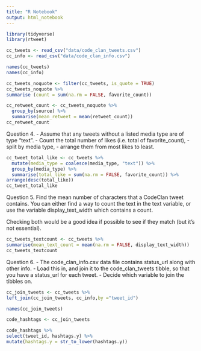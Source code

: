 ```yaml
---
title: "R Notebook"
output: html_notebook
---
```


```r
library(tidyverse)
library(rtweet)
```

```r
cc_tweets <- read_csv("data/code_clan_tweets.csv")
cc_info <- read_csv("data/code_clan_info.csv")

names(cc_tweets)
names(cc_info)
```

```r
cc_tweets_noquote <- filter(cc_tweets, is_quote = TRUE)
cc_tweets_noquote %>% 
summarise (count = sum(na.rm = FALSE, favorite_count))

```

```r
cc_retweet_count <- cc_tweets_noquote %>% 
  group_by(source) %>% 
  summarise(mean_retweet = mean(retweet_count))
cc_retweet_count
```

Question 4.
- Assume that any tweets without a listed media type are of type “text”.
- Count the total number of likes (i.e. total of favorite_count), 
- split by media type, 
- arrange them from most likes to least. 

```r
cc_tweet_total_like <- cc_tweets %>% 
  mutate(media_type = coalesce(media_type, "text")) %>% 
  group_by(media_type) %>% 
  summarise(total_like = sum(na.rm = FALSE, favorite_count)) %>% 
arrange(desc(total_like))
cc_tweet_total_like
```

Question 5.
Find the mean number of characters that a CodeClan tweet contains.
You can either find a way to count the text in the text variable, 
or use the variable display_text_width which contains a count. 

Checking both would be a good idea if possible to see if they match (but it’s not essential).
```r
cc_tweets_textcount <- cc_tweets %>% 
summarise(mean_text_count = mean(na.rm = FALSE, display_text_width))
cc_tweets_textcount
```
Question 6.
- The code_clan_info.csv data file contains status_url along with other info.
- Load this in, and join it to the code_clan_tweets tibble, so that you have a status_url for each tweet.
- Decide which variable to join the tibbles on.

```r
cc_join_tweets <- cc_tweets %>% 
left_join(cc_join_tweets, cc_info,by ="tweet_id")

names(cc_join_tweets)
```

```r
code_hashtags <- cc_join_tweets

code_hashtags %>% 
select(tweet_id, hashtags.y) %>% 
mutate(hashtags.y = str_to_lower(hashtags.y))
```

